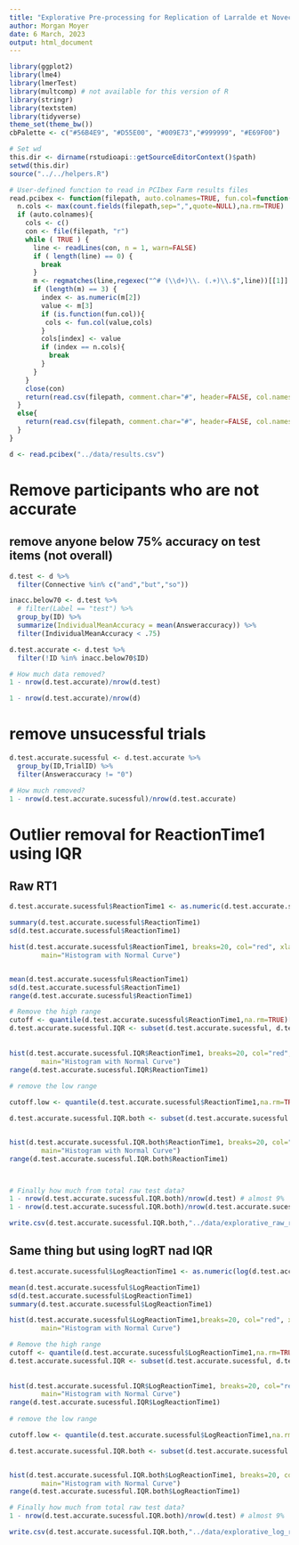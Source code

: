 ```yaml
---
title: "Explorative Pre-processing for Replication of Larralde et Noveck (in prep)"
author: Morgan Moyer
date: 6 March, 2023
output: html_document
---
```


```r
library(ggplot2)
library(lme4)
library(lmerTest)
library(multcomp) # not available for this version of R
library(stringr)
library(textstem)
library(tidyverse)
theme_set(theme_bw())
cbPalette <- c("#56B4E9", "#D55E00", "#009E73","#999999", "#E69F00")
```


```r
# Set wd
this.dir <- dirname(rstudioapi::getSourceEditorContext()$path)
setwd(this.dir)
source("../../helpers.R")

# User-defined function to read in PCIbex Farm results files
read.pcibex <- function(filepath, auto.colnames=TRUE, fun.col=function(col,cols){cols[cols==col]<-paste(col,"Ibex",sep=".");return(cols)}) {
  n.cols <- max(count.fields(filepath,sep=",",quote=NULL),na.rm=TRUE)
  if (auto.colnames){
    cols <- c()
    con <- file(filepath, "r")
    while ( TRUE ) {
      line <- readLines(con, n = 1, warn=FALSE)
      if ( length(line) == 0) {
        break
      }
      m <- regmatches(line,regexec("^# (\\d+)\\. (.+)\\.$",line))[[1]]
      if (length(m) == 3) {
        index <- as.numeric(m[2])
        value <- m[3]
        if (is.function(fun.col)){
         cols <- fun.col(value,cols)
        }
        cols[index] <- value
        if (index == n.cols){
          break
        }
      }
    }
    close(con)
    return(read.csv(filepath, comment.char="#", header=FALSE, col.names=cols))
  }
  else{
    return(read.csv(filepath, comment.char="#", header=FALSE, col.names=seq(1:n.cols)))
  }
}

d <- read.pcibex("../data/results.csv")
```



# Remove participants who are not accurate 


## remove anyone below 75% accuracy on test items (not overall)

```r
d.test <- d %>% 
  filter(Connective %in% c("and","but","so"))

inacc.below70 <- d.test %>% 
  # filter(Label == "test") %>% 
  group_by(ID) %>% 
  summarize(IndividualMeanAccuracy = mean(Answeraccuracy)) %>% 
  filter(IndividualMeanAccuracy < .75) 

d.test.accurate <- d.test %>% 
  filter(!ID %in% inacc.below70$ID)

# How much data removed?
1 - nrow(d.test.accurate)/nrow(d.test)

1 - nrow(d.test.accurate)/nrow(d)

```


# remove unsucessful trials 

```r
d.test.accurate.sucessful <- d.test.accurate %>% 
  group_by(ID,TrialID) %>% 
  filter(Answeraccuracy != "0")

# How much removed?
1 - nrow(d.test.accurate.sucessful)/nrow(d.test.accurate)
```


# Outlier removal for ReactionTime1 using IQR

## Raw RT1
```r
d.test.accurate.sucessful$ReactionTime1 <- as.numeric(d.test.accurate.sucessful$ReactionTime1)

summary(d.test.accurate.sucessful$ReactionTime1)
sd(d.test.accurate.sucessful$ReactionTime1)

hist(d.test.accurate.sucessful$ReactionTime1, breaks=20, col="red", xlab="RT (ms)",
        main="Histogram with Normal Curve")


mean(d.test.accurate.sucessful$ReactionTime1)
sd(d.test.accurate.sucessful$ReactionTime1)
range(d.test.accurate.sucessful$ReactionTime1)

# Remove the high range
cutoff <- quantile(d.test.accurate.sucessful$ReactionTime1,na.rm=TRUE)[4] + IQR(d.test.accurate.sucessful$ReactionTime1,na.rm=TRUE)*3 # 17309.75 
d.test.accurate.sucessful.IQR <- subset(d.test.accurate.sucessful, d.test.accurate.sucessful$ReactionTime1 < cutoff)
  
  
hist(d.test.accurate.sucessful.IQR$ReactionTime1, breaks=20, col="red", xlab="RT (ms)",
        main="Histogram with Normal Curve")
range(d.test.accurate.sucessful.IQR$ReactionTime1)
 
# remove the low range

cutoff.low <- quantile(d.test.accurate.sucessful$ReactionTime1,na.rm=TRUE)[4] - IQR(d.test.accurate.sucessful$ReactionTime1,na.rm=TRUE)*3 # 17309.75 

d.test.accurate.sucessful.IQR.both <- subset(d.test.accurate.sucessful.IQR, d.test.accurate.sucessful.IQR$ReactionTime1 > abs(cutoff.low))


hist(d.test.accurate.sucessful.IQR.both$ReactionTime1, breaks=20, col="red", xlab="RT (ms)",
        main="Histogram with Normal Curve")
range(d.test.accurate.sucessful.IQR.both$ReactionTime1)



# Finally how much from total raw test data?
1 - nrow(d.test.accurate.sucessful.IQR.both)/nrow(d.test) # almost 9%
1 - nrow(d.test.accurate.sucessful.IQR.both)/nrow(d.test.accurate.sucessful)

```

```r
write.csv(d.test.accurate.sucessful.IQR.both,"../data/explorative_raw_rt1_processed.csv")
```



## Same thing but using logRT nad IQR
```r
d.test.accurate.sucessful$LogReactionTime1 <- as.numeric(log(d.test.accurate.sucessful$ReactionTime1))

mean(d.test.accurate.sucessful$LogReactionTime1)
sd(d.test.accurate.sucessful$LogReactionTime1)
summary(d.test.accurate.sucessful$LogReactionTime1)

hist(d.test.accurate.sucessful$LogReactionTime1,breaks=20, col="red", xlab="RT (ms)",
        main="Histogram with Normal Curve")

# Remove the high range
cutoff <- quantile(d.test.accurate.sucessful$LogReactionTime1,na.rm=TRUE)[4] + IQR(d.test.accurate.sucessful$LogReactionTime1,na.rm=TRUE)*3 # 17309.75 
d.test.accurate.sucessful.IQR <- subset(d.test.accurate.sucessful, d.test.accurate.sucessful$LogReactionTime1 < cutoff)
  
  
hist(d.test.accurate.sucessful.IQR$LogReactionTime1, breaks=20, col="red", xlab="RT (ms)",
        main="Histogram with Normal Curve")
range(d.test.accurate.sucessful.IQR$LogReactionTime1)
 
# remove the low range

cutoff.low <- quantile(d.test.accurate.sucessful$LogReactionTime1,na.rm=TRUE)[4] - IQR(d.test.accurate.sucessful$LogReactionTime1,na.rm=TRUE)*3 # 17309.75 

d.test.accurate.sucessful.IQR.both <- subset(d.test.accurate.sucessful.IQR, d.test.accurate.sucessful.IQR$LogReactionTime1 > abs(cutoff.low))


hist(d.test.accurate.sucessful.IQR.both$LogReactionTime1, breaks=20, col="red", xlab="RT (ms)",
        main="Histogram with Normal Curve")
range(d.test.accurate.sucessful.IQR.both$LogReactionTime1)

# Finally how much from total raw test data?
1 - nrow(d.test.accurate.sucessful.IQR.both)/nrow(d.test) # almost 9%
```

```r
write.csv(d.test.accurate.sucessful.IQR.both,"../data/explorative_log_rt1_processed.csv")
```

